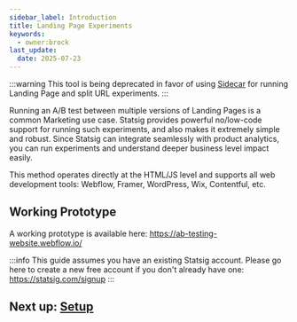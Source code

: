```yaml
---
sidebar_label: Introduction
title: Landing Page Experiments
keywords:
  - owner:brock
last_update:
  date: 2025-07-23
---
```


:::warning
This tool is being deprecated in favor of using [Sidecar](/guides/sidecar-experiments/creating-experiments#-use-redirect-action-for-running-landing-page-and-split-url-experiments) for running Landing Page and split URL experiments.
:::

Running an A/B test between multiple versions of Landing Pages is a common Marketing use case.  Statsig provides powerful no/low-code support for running such experiments, and also makes it extremely simple and robust.  Since Statsig can integrate seamlessly with product analytics, you can run experiments and understand deeper business level impact easily.

This method operates directly at the HTML/JS level and supports all web development tools: Webflow, Framer, WordPress, Wix, Contentful, etc.

## Working Prototype 
A working prototype is available here: https://ab-testing-website.webflow.io/

:::info
This guide assumes you have an existing Statsig account.  Please go here to create a new free account if you don't already have one: https://statsig.com/signup
:::

## Next up: [Setup](/guides/landing-page-experiments/setup)